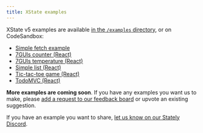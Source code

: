 ```yaml
---
title: XState examples
---
```


XState v5 examples are available [in the `/examples` directory](https://github.com/statelyai/xstate/tree/next/examples), or on CodeSandbox:

- [Simple fetch example](https://codesandbox.io/p/sandbox/github/statelyai/xstate/tree/next/examples/fetch)
- [7GUIs counter (React)](https://codesandbox.io/p/sandbox/github/statelyai/xstate/tree/next/examples/react-7guis-counter)
- [7GUIs temperature (React)](https://codesandbox.io/p/sandbox/github/statelyai/xstate/tree/next/examples/react-7guis-temperature)
- [Simple list (React)](https://codesandbox.io/p/sandbox/github/statelyai/xstate/tree/next/examples/react-list)
- [Tic-tac-toe game (React)](https://codesandbox.io/p/sandbox/github/statelyai/xstate/tree/next/examples/react-tic-tac-toe)
- [TodoMVC (React)](https://codesandbox.io/p/sandbox/github/statelyai/xstate/tree/next/examples/todomvc-react)

**More examples are coming soon**. If you have any examples you want us to make, please [add a request to our feedback board](https://feedback.stately.ai/examples) or upvote an existing suggestion.

If you have an example you want to share, [let us know on our Stately Discord](https://discord.gg/xstate).
